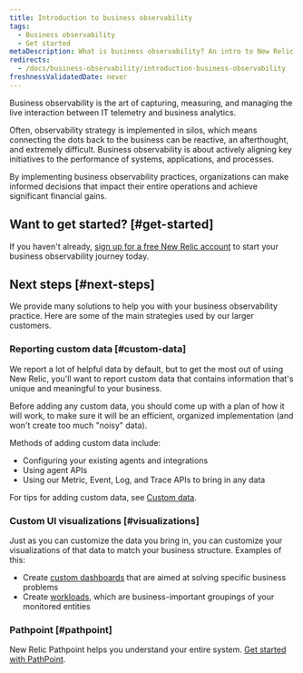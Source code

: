 ```yaml
---
title: Introduction to business observability
tags:
  - Business observability
  - Get started
metaDescription: What is business observability? An intro to New Relic business observability.
redirects: 
  - /docs/business-observability/introduction-business-observability
freshnessValidatedDate: never
---
```



Business observability is the art of capturing, measuring, and managing the live interaction between IT telemetry and business analytics.

Often, observability strategy is implemented in silos, which means connecting the dots back to the business can be reactive, an afterthought, and extremely difficult. Business observability is about actively aligning key initiatives to the performance of systems, applications, and processes.

By implementing business observability practices, organizations can make informed decisions that impact their entire operations and achieve significant financial gains.

## Want to get started? [#get-started]

If you haven't already, [sign up for a free New Relic account](https://newrelic.com/signup) to start your business observability journey today. 

## Next steps [#next-steps]

We provide many solutions to help you with your business observability practice. Here are some of the main strategies used by our larger customers. 

### Reporting custom data [#custom-data]

We report a lot of helpful data by default, but to get the most out of using New Relic, you'll want to report custom data that contains information that's unique and meaningful to your business. 

Before adding any custom data, you should come up with a plan of how it will work, to make sure it will be an efficient, organized implementation (and won't create too much "noisy" data).

Methods of adding custom data include: 

* Configuring your existing agents and integrations
* Using agent APIs
* Using our Metric, Event, Log, and Trace APIs to bring in any data

For tips for adding custom data, see [Custom data](/docs/data-apis/custom-data/get-custom-data-from-any-source).

### Custom UI visualizations [#visualizations]

Just as you can customize the data you bring in, you can customize your visualizations of that data to match your business structure. Examples of this: 

* Create [custom dashboards](/docs/query-your-data/explore-query-data/dashboards/introduction-dashboards) that are aimed at solving specific business problems
* Create [workloads](/docs/new-relic-solutions/new-relic-one/workloads/use-workloads), which are business-important groupings of your monitored entities 

### Pathpoint [#pathpoint]

New Relic Pathpoint helps you understand your entire system. [Get started with PathPoint](/docs/business-observability/pathpoint).
